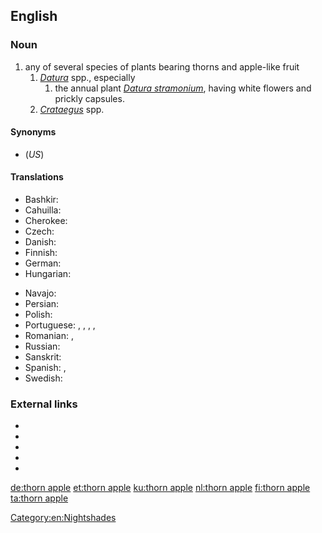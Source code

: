 {{also|thornapple}}
==English==

===Noun===
{{en-noun}}

# any of several species of plants bearing thorns and apple-like fruit
## ''[[Datura]]'' spp., especially
### the annual plant ''[[Datura stramonium]]'', having white flowers and prickly capsules.
## ''[[Crataegus]]'' spp.

====Synonyms====
* {{l|en|jimsonweed}} (''US'')

====Translations====
{{trans-top|''Datura stramonium''}}
* Bashkir: {{t|ba|ҡаразирә|sc=Cyrl}}
* Cahuilla: {{t|chl|kíkesewva'al}}
* Cherokee: {{t|chr|ᏒᏟ|tr=svhli|sc=Cher}}
* Czech: {{t|cs|durman|m}}
* Danish: {{t|da|pigæble|n}}
* Finnish: {{t+|fi|hulluruoho}}
* German: {{t+|de|Stechapfel|m}}
* Hungarian: {{t+|hu|maszlag}}
{{trans-mid}}
* Navajo: {{t|nv|chʼóhojilyééh}}
* Persian: {{t+|fa|تاتوره|tr=tâture|sc=fa-Arab}}
* Polish: {{t|pl|bieluń|f}}
* Portuguese: {{t+|pt|trombeta|f}}, {{t|pt|estramónio|m}} {{qualifier|Portugal}}, {{t|pt|estramônio|m}} {{qualifier|Brazil}}, {{t|pt|figueira-do-inferno|f}}, {{t|pt|figueira-do-diabo|f}}
* Romanian: {{t+|ro|ciumăfaie|f}}, {{t+|ro|laur|m}}
* Russian: {{t+|ru|дурма́н|m}}
* Sanskrit: {{t+|sa|कनक|m|tr=kanaka|sc=Deva}}
* Spanish: {{t|es|estramonio|m}}, {{t|es|toloache|m}}
* Swedish: {{t|sv|spikklubba|c}}
{{trans-bottom}}

===External links===
* {{pedia}}
* {{specieslite|Datura}}
* {{comcatlite|Datura}}
* {{specieslite|Crataegus}}
* {{comcatlite|Crataegus}}

[[Category:en:Nightshades]]

[[de:thorn apple]]
[[et:thorn apple]]
[[ku:thorn apple]]
[[nl:thorn apple]]
[[fi:thorn apple]]
[[ta:thorn apple]]